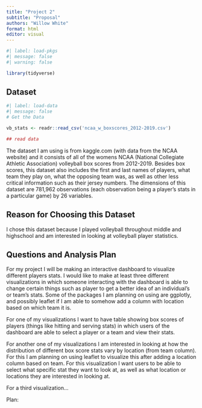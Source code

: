 ```yaml
---
title: "Project 2"
subtitle: "Proposal"
authors: "Willow White"
format: html
editor: visual
---
```


```r
#| label: load-pkgs
#| message: false
#| warning: false

library(tidyverse)
```

## Dataset

```r
#| label: load-data
#| message: false
# Get the Data

vb_stats <- readr::read_csv('ncaa_w_boxscores_2012-2019.csv')

## read data 
```

The dataset I am using is from kaggle.com (with data from the NCAA website) and it consists of all of the womens NCAA (National Collegiate Athletic Association) volleyball box scores from 2012-2019. Besides box scores, this dataset also includes the first and last names of players, what team they play on, what the opposing team was, as well as other less critical information such as their jersey numbers. The dimensions of this dataset are 781,962 observations (each observation being a player's stats in a particular game) by 26 variables.

## Reason for Choosing this Dataset

I chose this dataset because I played volleyball throughout middle and highschool and am interested in looking at volleyball player statistics.

## Questions and Analysis Plan

For my project I will be making an interactive dashboard to visualize different players stats. I would like to make at least three different visualizations in which someone interacting with the dashboard is able to change certain things such as player to get a better idea of an individual's or team's stats. Some of the packages I am planning on using are ggplotly, and possibly leaflet if I am able to somehow add a column with location based on which team it is.

For one of my visualizations I want to have table showing box scores of players (things like hitting and serving stats) in which users of the dashboard are able to select a player or a team and view their stats.

For another one of my visualizations I am interested in looking at how the distribution of different box score stats vary by location (from team column). For this I am planning on using leaflet to visualize this after adding a location column based on team. For this visualization I want users to be able to select what specific stat they want to look at, as well as what location or locations they are interested in looking at.

For a third visualization...

Plan:
